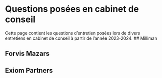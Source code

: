 # Questions posées en cabinet de conseil


Cette page contient les questions d'entretien posées lors de divers entretiens en cabinet de conseil à partir de l'année 2023-2024.
## Milliman

## Forvis Mazars




## Exiom Partners

